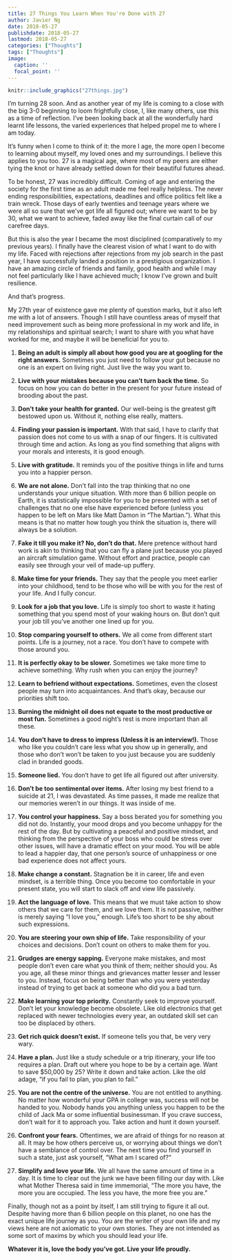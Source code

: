 ```yaml
---
title: 27 Things You Learn When You're Done with 27
author: Javier Ng
date: 2018-05-27
publishdate: 2018-05-27
lastmod: 2018-05-27
categories: ["Thoughts"]
tags: ["Thoughts"]
image:
  caption: ''
  focal_point: ''
---
```


```r
knitr::include_graphics("27things.jpg")
```

I’m turning 28 soon. And as another year of my life is coming to a close with the big 3-0 beginning to loom frightfully close, I, like many others, use this as a time of reflection. I’ve been looking back at all the wonderfully hard learnt life lessons, the varied experiences that helped propel me to where I am today. 

It’s funny when I come to think of it: the more I age, the more open I become to learning about myself, my loved ones and my surroundings. I believe this applies to you too. 27 is a magical age, where most of my peers are either tying the knot or have already settled down for their beautiful futures ahead. 

To be honest, 27 was incredibly difficult. Coming of age and entering the society for the first time as an adult made me feel really helpless. The never ending responsibilities, expectations, deadlines and office politics felt like a train wreck. Those days of early twenties and teenage years where we were all so sure that we’ve got life all figured out; where we want to be by 30, what we want to achieve, faded away like the final curtain call of our carefree days. 

But this is also the year I became the most disciplined (comparatively to my previous years). I finally have the clearest vision of what I want to do with my life. Faced with rejections after rejections from my job search in the past year, I have successfully landed a position in a prestigious organization. I have an amazing circle of friends and family, good health and while I may not feel particularly like I have achieved much; I know I’ve grown and built resilience. 

And that’s progress. 

My 27th year of existence gave me plenty of question marks, but it also left me with a lot of answers. Though I still have countless areas of myself that need improvement such as being more professional in my work and life, in my relationships and spiritual search; I want to share with you what have worked for me, and maybe it will be beneficial for you to. 

1. **Being an adult is simply all about how good you are at googling for the right answers.** Sometimes you just need to follow your gut because no one is an expert on living right. Just live the way you want to.

2. **Live with your mistakes because you can’t turn back the time.** So focus on how you can do better in the present for your future instead of brooding about the past.

3. **Don’t take your health for granted.** Our well-being is the greatest gift bestowed upon us. Without it, nothing else really, matters.

4. **Finding your passion is important.** With that said, I have to clarify that passion does not come to us with a snap of our fingers. It is cultivated through time and action. As long as you find something that aligns with your morals and interests, it is good enough.

5. **Live with gratitude.** It reminds you of the positive things in life and turns you into a happier person. 

6. **We are not alone.** Don’t fall into the trap thinking that no one understands your unique situation. With more than 6 billion people on Earth, it is statistically impossible for you to be presented with a set of challenges that no one else have experienced before (unless you happen to be left on Mars like Matt Damon in “The Martian.”). What this means is that no matter how tough you think the situation is, there will always be a solution. 

7. **Fake it till you make it? No, don't do that.** Mere pretence without hard work is akin to thinking that you can fly a plane just because you played an aircraft simulation game. Without effort and practice, people can easily see through your veil of made-up puffery.

8. **Make time for your friends.** They say that the people you meet earlier into your childhood, tend to be those who will be with you for the rest of your life. And I fully concur.

9. **Look for a job that you love.** Life is simply too short to waste it hating something that you spend most of your waking hours on. But don’t quit your job till you’ve another one lined up for you. 

10. **Stop comparing yourself to others.** We all come from different start points. Life is a journey, not a race. You don’t have to compete with those around you. 

11. **It is perfectly okay to be slower.** Sometimes we take more time to achieve something. Why rush when you can enjoy the journey? 

12. **Learn to befriend without expectations.** Sometimes, even the closest people may turn into acquaintances. And that’s okay, because our priorities shift too. 

13. **Burning the midnight oil does not equate to the most productive or most fun.** Sometimes a good night’s rest is more important than all these. 

14. **You don’t have to dress to impress (Unless it is an interview!).** Those who like you couldn’t care less what you show up in generally, and those who don’t won’t be taken to you just because you are suddenly clad in branded goods. 

15. **Someone lied.** You don’t have to get life all figured out after university. 

16. **Don’t be too sentimental over items.** After losing my best friend to a suicide at 21, I was devastated. As time passes, it made me realize that our memories weren't in our things. It was inside of me.

17. **You control your happiness.** Say a boss berated you for something you did not do. Instantly, your mood drops and you become unhappy for the rest of the day. But by cultivating a peaceful and positive mindset, and thinking from the perspective of your boss who could be stress over other issues, will have a dramatic effect on your mood. You will be able to lead a happier day, that one person’s source of unhappiness or one bad experience does not affect yours. 
18. **Make change a constant.** Stagnation be it in career, life and even mindset, is a terrible thing. Once you become too comfortable in your present state, you will start to slack off and view life passively. 

19. **Act the language of love.** This means that we must take action to show others that we care for them, and we love them. It is not passive, neither is merely saying “I love you,” enough. Life’s too short to be shy about such expressions.

20. **You are steering your own ship of life.** Take responsibility of your choices and decisions. Don’t count on others to make them for you. 

21. **Grudges are energy sapping.** Everyone make mistakes, and most people don’t even care what you think of them; neither should you. As you age, all these minor things and grievances matter lesser and lesser to you. Instead, focus on being better than who you were yesterday instead of trying to get back at someone who did you a bad turn. 

22. **Make learning your top priority.** Constantly seek to improve yourself. Don’t let your knowledge become obsolete. Like old electronics that get replaced with newer technologies every year, an outdated skill set can too be displaced by others. 

23. **Get rich quick doesn’t exist.** If someone tells you that, be very very wary. 

24. **Have a plan.** Just like a study schedule or a trip itinerary, your life too requires a plan. Draft out where you hope to be by a certain age. Want to save $50,000 by 25? Write it down and take action. Like the old adage, “if you fail to plan, you plan to fail.”

25. **You are not the centre of the universe.** You are not entitled to anything. No matter how wonderful your GPA in college was, success will not be handed to you. Nobody hands you anything unless you happen to be the child of Jack Ma or some influential businessman. If you crave success, don’t wait for it to approach you. Take action and hunt it down yourself. 

26. **Confront your fears.** Oftentimes, we are afraid of things for no reason at all. It may be how others perceive us, or worrying about things we don’t have a semblance of control over. The next time you find yourself in such a state, just ask yourself, “What am I scared of?”

27. **Simplify and love your life.** We all have the same amount of time in a day. It is time to clear out the junk we have been filling our day with. Like what Mother Theresa said in time immemorial, “The more you have, the more you are occupied. The less you have, the more free you are.”

Finally, though not as a point by itself, I am still trying to figure it all out. Despite having more than 6 billion people on this planet, no one has the exact unique life journey as you. You are the writer of your own life and my views here are not axiomatic to your own stories. They are not intended as some sort of maxims by which you should lead your life. 

**Whatever it is, love the body you’ve got. Live your life proudly.**


